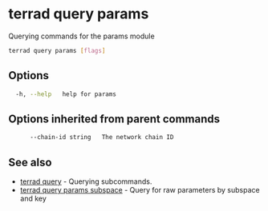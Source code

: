 # terrad query params

Querying commands for the params module

```sh Terrad
terrad query params [flags]
```

## Options

```sh Terrad
  -h, --help   help for params
```

## Options inherited from parent commands

```sh Terrad
      --chain-id string   The network chain ID
```

## See also

* [terrad query](./terrad_query.mdx)	 - Querying subcommands.
* [terrad query params subspace](terrad_query_params_subspace.mdx)	 - Query for raw parameters by subspace and key


